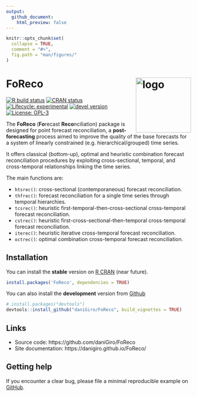 ```yaml
---
output:
  github_document:
    html_preview: false
---
```


<!-- README.md is generated from README.Rmd. Please edit that file -->

```r
knitr::opts_chunk$set(
  collapse = TRUE,
  comment = "#>",
  fig.path = "man/figures/"
)
```

# FoReco <img src="man/figures/logo.svg" align="right" alt="logo" width="150" style = "border: none; float: right;">

<!-- badges: start -->
[![R build status](https://github.com/daniGiro/FoReco/workflows/R-CMD-check/badge.svg)](https://github.com/daniGiro/FoReco/actions)
[![CRAN status](https://www.r-pkg.org/badges/version/FoReco)](https://CRAN.R-project.org/package=FoReco)
[![Lifecycle: experimental](https://img.shields.io/badge/lifecycle-experimental-orange.svg)](https://www.tidyverse.org/lifecycle/#experimental)
[![devel version](https://img.shields.io/badge/devel%20version-0.1.0-blue.svg)](https://github.com/daniGiro/FoReco)
[![License: GPL-3](https://img.shields.io/badge/license-GPL--3-forestgreen.svg)](https://cran.r-project.org/web/licenses/GPL-3)
<!-- badges: end -->

The **FoReco** (**Fo**recast **Reco**nciliation) package is designed for point forecast reconciliation, a **post-forecasting** process aimed to improve the quality of the base forecasts for a system of linearly constrained (e.g. hierarchical/grouped) time series.

It offers classical (bottom-up), optimal and heuristic combination forecast reconciliation procedures by exploiting cross-sectional, temporal, and cross-temporal relationships linking the time series.

The main functions are:

* `htsrec()`: cross-sectional (contemporaneous) forecast reconciliation.
* `thfrec()`: forecast reconciliation for a single time series through temporal hierarchies.
* `tcsrec()`: heuristic first-temporal-then-cross-sectional cross-temporal forecast reconciliation.
* `cstrec()`: heuristic first-cross-sectional-then-temporal cross-temporal forecast reconciliation.
* `iterec()`: heuristic iterative cross-temporal forecast reconciliation.
* `octrec()`: optimal combination cross-temporal forecast reconciliation.
    
## Installation
You can install the **stable** version on [R CRAN](https://cran.r-project.org/) (near future).

```r
install.packages('FoReco', dependencies = TRUE)
```

You can also install the **development** version from
[Github](https://github.com/daniGiro/FoReco)

```r
# install.packages("devtools")
devtools::install_github("daniGiro/FoReco", build_vignettes = TRUE)
```
## Links
* Source code: https://github.com/daniGiro/FoReco
* Site documentation: https://danigiro.github.io/FoReco/

## Getting help
If you encounter a clear bug, please file a minimal reproducible example on [GitHub](https://github.com/daniGiro/FoReco/issues).
